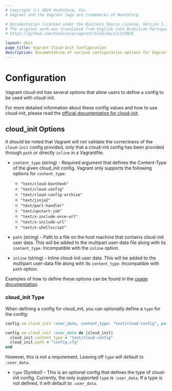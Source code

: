 ```yaml
---
# Copyright (c) 2024 HashiCorp, Inc.
# Vagrant and the Vagrant logo are trademarks of HashiCorp.

# Documentation licensed under the Business Source License, Version 1.1.
# The original work was translated from English into Brazilian Portuguese.
# https://github.com/hashicorp/vagrant/blob/main/LICENSE

layout: docs
page_title: Vagrant Cloud-Init Configuration
description: Documentation of various configuration options for Vagrant cloud-init
---
```


# Configuration

Vagrant cloud-init has several options that allow users to define a config to be
used with cloud-init.

For more detailed information about these config values and how to use cloud-init,
please read the [official documentation for cloud-init](https://cloudinit.readthedocs.io/en/latest/index.html).

## cloud_init Options

It should be noted that Vagrant will not validate the correctness of the `cloud-init`
config provided, only that a cloud-init config has been provided through `path`
or directly `inline` in a Vagrantfile.

- `content_type` (string) - Required argument that defines the Content-Type of the
  given cloud_init config. Vagrant only supports the following options for `content_type`:

  - `"text/cloud-boothook"`
  - `"text/cloud-config"`
  - `"text/cloud-config-archive"`
  - `"text/jinja2"`
  - `"text/part-handler"`
  - `"text/upstart-job"`
  - `"text/x-include-once-url"`
  - `"text/x-include-url"`
  - `"text/x-shellscript"`

- `path` (string) - Path to a file on the host machine that contains
  cloud-init user data. This will be added to the multipart user-data file along
  with its `content_type`. Incompatible with the `inline` option.
- `inline` (string) - Inline cloud-init user data. This will be added to the
  multipart user-data file along with its `content_type`. Incompatible with `path`
  option.

Examples of how to define these options can be found in the
[usage documentation](/vagrant/docs/cloud-init/configuration).

### cloud_init Type

When defining a config for cloud_init, you can optionally define a `type` for the config:

```ruby
config.vm.cloud_init :user_data, content_type: "text/cloud-config", path: "config.cfg"

config.vm.cloud_init :user_data do |cloud_init|
  cloud_init.content_type = "text/cloud-config"
  cloud_init.path = "config.cfg"
end
```

However, this is not a requirement. Leaving off `type` will default to `:user_data`.

- `type` (Symbol) - This is an optional config that defines the type of
  cloud-init config. Currently, the only supported `type` is `:user_data`. If a type
  is not defined, it will default to `:user_data`.
